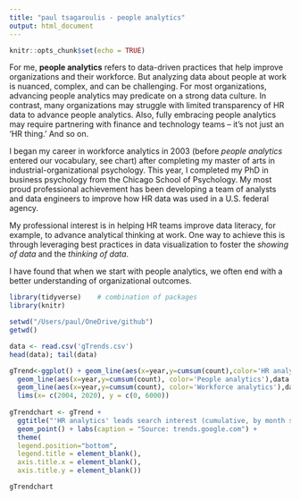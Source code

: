 ```yaml
---
title: "paul tsagaroulis - people analytics"
output: html_document
---
```


```r
knitr::opts_chunk$set(echo = TRUE)
```

<!-- Global site tag (gtag.js) - Google Analytics -->
<script async src="https://www.googletagmanager.com/gtag/js?id=UA-61071-2"></script>
<script>
  window.dataLayer = window.dataLayer || [];
  function gtag(){dataLayer.push(arguments);}
  gtag('js', new Date());

  gtag('config', 'UA-61071-2');
</script>

For me, **people analytics** refers to data-driven practices that help improve organizations and their workforce. But analyzing data about people at work is nuanced, complex, and can be challenging. For most organizations, advancing people analytics may predicate on a strong data culture. In contrast, many organizations may struggle with limited transparency of HR data to advance people analytics. Also, fully embracing people analytics may require partnering with finance and technology teams – it’s not just an ‘HR thing.’ And so on.

I began my career in workforce analytics in 2003 (before *people analytics* entered our vocabulary, see chart) after completing my master of arts in industrial-organizational psychology. This year, I completed my PhD in business psychology from the Chicago School of Psychology. My most proud professional achievement has been developing a team of analysts and data engineers to improve how HR data was used in a U.S. federal agency.

My professional interest is in helping HR teams improve data literacy, for example, to advance analytical thinking at work. One way to achieve this is through leveraging best practices in data visualization to foster the *showing of data* and the *thinking of data*. 

I have found that when we start with people analytics, we often end with a better understanding of organizational outcomes. 

```r
library(tidyverse)    # combination of packages
library(knitr)

setwd("/Users/paul/OneDrive/github") 
getwd()

data <- read.csv('gTrends.csv')
head(data); tail(data)

gTrend<-ggplot() + geom_line(aes(x=year,y=cumsum(count),color='HR analytics'),data %>% filter(query=='HR Analytics')) +
  geom_line(aes(x=year,y=cumsum(count), color='People analytics'),data %>% filter(query=='People Analytics')) +
  geom_line(aes(x=year,y=cumsum(count), color='Workforce analytics'),data %>% filter(query=='Workforce Analytics')) +
  lims(x= c(2004, 2020), y = c(0, 6000))
  
gTrendchart <- gTrend + 
  ggtitle("'HR analytics' leads search interest (cumulative, by month since 2004)") + 
  geom_point() + labs(caption = "Source: trends.google.com") +
  theme(
  legend.position="bottom",
  legend.title = element_blank(),
  axis.title.x = element_blank(),
  axis.title.y = element_blank()) 

gTrendchart
```


